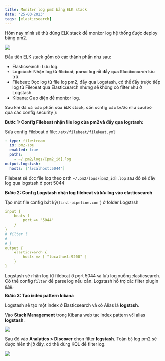 ```yaml
---
title: Monitor log pm2 bằng ELK stack
date: '25-03-2023'
tags: [elasticsearch]
---
```


Hôm nay mình sẽ thử dùng ELK stack để monitor log hệ thống được deploy bằng pm2.

![](/metadata/elk_001.jpeg)

Đầu tiên ELK stack gồm có các thành phần như sau:

- Elasticsearch: Lưu log.
- Logstash: Nhận log từ filebeat, parse log rồi đẩy qua Elasticsearch lưu trữ.
- Filebeat: Đọc log từ file log pm2, đẩy qua Logstash, có thể đẩy trược tiếp log từ Filebeat qua Elasticsearch nhưng sẽ không có filter như ở Logstash.
- Kibana: Giao diện để monitor log.

Sau khi đã cài các phần của ELK stack, cần config các bước như sau(bỏ qua các config security <span className="ec ec-joy"></span>):

**Bước 1: Config Filebeat nhận file log của pm2 và đẩy qua logstash:**

Sửa config Filebeat ở file: `/etc/filebeat/filebeat.yml`

```yaml
- type: filestream
  id: pm2-log
  enabled: true
  paths:
    - ~/.pm2/logs/[pm2_id].log
output.logstash:
  hosts: ["localhost:5044"]
```

Filebeat sẽ đọc file log theo path `~/.pm2/logs/[pm2_id].log` sau đó sẽ đẩy log qua logstash ở port 5044

**Bước 2: Config Logstash nhận log filebeat và lưu log vào elasticsearch**

Tạo một file config bất kỳ(```first-pipeline.conf```) ở folder Logstash

```yaml
input {
    beats {
        port => "5044"
    }
}
# filter {
#
# }
output {
    elasticsearch {
        hosts => [ "localhost:9200" ]
    }
}
```

Logstash sẽ nhận log từ filebeat ở port 5044 và lưu log xuống elasticsearch. Có thể config `filter` để parse log nếu cần.
Logstash hỗ trợ các filter plugin [sau](https://www.elastic.co/guide/en/logstash/current/filter-plugins.html).

**Bước 3: Tạo index pattern kibana**

Logstash sẽ tạo một index ở Elasticsearch và có Alias là **logstash**.

Vào **Stack Management** trong Kibana web tạo index pattern với alias **logstash**.

![](/metadata/elk_002.png)

Sau đó vào **Analytics > Discover** chọn filter **logstash**. Toàn bộ log pm2 sẽ được hiển thị ở đây,
có thể dùng KQL để filter log.

![](/metadata/elk_003.png)
